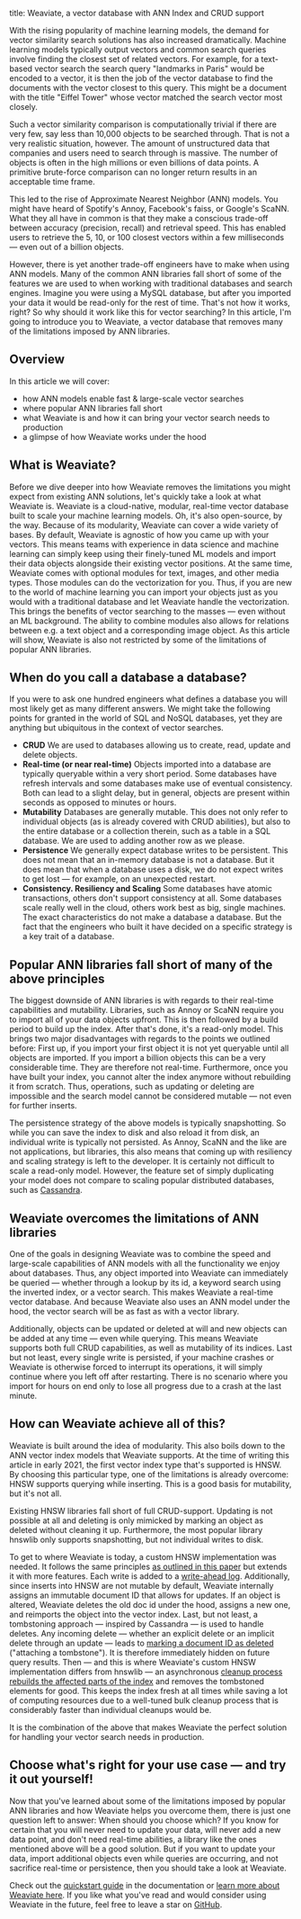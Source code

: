 
title: Weaviate, a vector database with ANN Index and CRUD support


With the rising popularity of machine learning models, the demand for vector similarity search solutions has also increased dramatically. Machine learning models typically output vectors and common search queries involve finding the closest set of related vectors. For example, for a text-based vector search the search query "landmarks in Paris" would be encoded to a vector, it is then the job of the vector database to find the documents with the vector closest to this query. This might be a document with the title "Eiffel Tower" whose vector matched the search vector most closely.

Such a vector similarity comparison is computationally trivial if there are very few, say less than 10,000 objects to be searched through. That is not a very realistic situation, however. The amount of unstructured data that companies and users need to search through is massive. The number of objects is often in the high millions or even billions of data points. A primitive brute-force comparison can no longer return results in an acceptable time frame.

This led to the rise of Approximate Nearest Neighbor (ANN) models. You might have heard of Spotify's Annoy, Facebook's faiss, or Google's ScaNN. What they all have in common is that they make a conscious trade-off between accuracy (precision, recall) and retrieval speed. This has enabled users to retrieve the 5, 10, or 100 closest vectors within a few milliseconds — even out of a billion objects.

However, there is yet another trade-off engineers have to make when using ANN models. Many of the common ANN libraries fall short of some of the features we are used to when working with traditional databases and search engines. Imagine you were using a MySQL database, but after you imported your data it would be read-only for the rest of time. That's not how it works, right? So why should it work like this for vector searching? In this article, I'm going to introduce you to Weaviate, a vector database that removes many of the limitations imposed by ANN libraries.

## Overview
In this article we will cover:

* how ANN models enable fast & large-scale vector searches
* where popular ANN libraries fall short
* what Weaviate is and how it can bring your vector search needs to production
* a glimpse of how Weaviate works under the hood

## What is Weaviate?
Before we dive deeper into how Weaviate removes the limitations you might expect from existing ANN solutions, let's quickly take a look at what Weaviate is. Weaviate is a cloud-native, modular, real-time vector database built to scale your machine learning models. Oh, it's also open-source, by the way. Because of its modularity, Weaviate can cover a wide variety of bases. By default, Weaviate is agnostic of how you came up with your vectors. This means teams with experience in data science and machine learning can simply keep using their finely-tuned ML models and import their data objects alongside their existing vector positions. At the same time, Weaviate comes with optional modules for text, images, and other media types. Those modules can do the vectorization for you. Thus, if you are new to the world of machine learning you can import your objects just as you would with a traditional database and let Weaviate handle the vectorization. This brings the benefits of vector searching to the masses — even without an ML background. The ability to combine modules also allows for relations between e.g. a text object and a corresponding image object. As this article will show, Weaviate is also not restricted by some of the limitations of popular ANN libraries.

## When do you call a database a database?
If you were to ask one hundred engineers what defines a database you will most likely get as many different answers. We might take the following points for granted in the world of SQL and NoSQL databases, yet they are anything but ubiquitous in the context of vector searches.

* **CRUD**
    We are used to databases allowing us to create, read, update and delete objects.
* **Real-time (or near real-time)**
    Objects imported into a database are typically queryable within a very short period. Some databases have refresh intervals and some databases make use of eventual consistency. Both can lead to a slight delay, but in general, objects are present within seconds as opposed to minutes or hours.
* **Mutability**
    Databases are generally mutable. This does not only refer to individual objects (as is already covered with CRUD abilities), but also to the entire database or a collection therein, such as a table in a SQL database. We are used to adding another row as we please.
* **Persistence**
    We generally expect database writes to be persistent. This does not mean that an in-memory database is not a database. But it does mean that when a database uses a disk, we do not expect writes to get lost — for example, on an unexpected restart.
* **Consistency. Resiliency and Scaling**
    Some databases have atomic transactions, others don't support consistency at all. Some databases scale really well in the cloud, others work best as big, single machines. The exact characteristics do not make a database a database. But the fact that the engineers who built it have decided on a specific strategy is a key trait of a database.

## Popular ANN libraries fall short of many of the above principles
The biggest downside of ANN libraries is with regards to their real-time capabilities and mutability. Libraries, such as Annoy or ScaNN require you to import all of your data objects upfront. This is then followed by a build period to build up the index. After that's done, it's a read-only model. This brings two major disadvantages with regards to the points we outlined before: First up, if you import your first object it is not yet queryable until all objects are imported. If you import a billion objects this can be a very considerable time. They are therefore not real-time. Furthermore, once you have built your index, you cannot alter the index anymore without rebuilding it from scratch. Thus, operations, such as updating or deleting are impossible and the search model cannot be considered mutable — not even for further inserts.

The persistence strategy of the above models is typically snapshotting. So while you can save the index to disk and also reload it from disk, an individual write is typically not persisted. As Annoy, ScaNN and the like are not applications, but libraries, this also means that coming up with resiliency and scaling strategy is left to the developer. It is certainly not difficult to scale a read-only model. However, the feature set of simply duplicating your model does not compare to scaling popular distributed databases, such as [Cassandra](https://db-engines.com/en/system/Cassandra).

## Weaviate overcomes the limitations of ANN libraries

One of the goals in designing Weaviate was to combine the speed and large-scale capabilities of ANN models with all the functionality we enjoy about databases. Thus, any object imported into Weaviate can immediately be queried — whether through a lookup by its id, a keyword search using the inverted index, or a vector search. This makes Weaviate a real-time vector database. And because Weaviate also uses an ANN model under the hood, the vector search will be as fast as with a vector library.

Additionally, objects can be updated or deleted at will and new objects can be added at any time — even while querying. This means Weaviate supports both full CRUD capabilities, as well as mutability of its indices. Last but not least, every single write is persisted, if your machine crashes or Weaviate is otherwise forced to interrupt its operations, it will simply continue where you left off after restarting. There is no scenario where you import for hours on end only to lose all progress due to a crash at the last minute.

## How can Weaviate achieve all of this?
Weaviate is built around the idea of modularity. This also boils down to the ANN vector index models that Weaviate supports. At the time of writing this article in early 2021, the first vector index type that's supported is HNSW. By choosing this particular type, one of the limitations is already overcome: HNSW supports querying while inserting. This is a good basis for mutability, but it's not all.

Existing HNSW libraries fall short of full CRUD-support. Updating is not possible at all and deleting is only mimicked by marking an object as deleted without cleaning it up. Furthermore, the most popular library hnswlib only supports snapshotting, but not individual writes to disk.

To get to where Weaviate is today, a custom HNSW implementation was needed. It follows the same principles [as outlined in this paper](https://arxiv.org/abs/1603.09320) but extends it with more features. Each write is added to a [write-ahead log](https://martinfowler.com/articles/patterns-of-distributed-systems/wal.html). Additionally, since inserts into HNSW are not mutable by default, Weaviate internally assigns an immutable document ID that allows for updates. If an object is altered, Weaviate deletes the old doc id under the hood, assigns a new one, and reimports the object into the vector index. Last, but not least, a tombstoning approach — inspired by Cassandra — is used to handle deletes. Any incoming delete — whether an explicit delete or an implicit delete through an update — leads to [marking a document ID as deleted](https://github.com/weaviate/weaviate/blob/b59527994a85d35664bec7eb5acc8fa628318a86/adapters/repos/db/vector/hnsw/delete.go#L23-L64) ("attaching a tombstone"). It is therefore immediately hidden on future query results. Then — and this is where Weaviate's custom HNSW implementation differs from hnswlib — an asynchronous [cleanup process rebuilds the affected parts of the index](https://github.com/weaviate/weaviate/blob/b59527994a85d35664bec7eb5acc8fa628318a86/adapters/repos/db/vector/hnsw/delete.go#L116-L167) and removes the tombstoned elements for good. This keeps the index fresh at all times while saving a lot of computing resources due to a well-tuned bulk cleanup process that is considerably faster than individual cleanups would be.

It is the combination of the above that makes Weaviate the perfect solution for handling your vector search needs in production.

## Choose what's right for your use case — and try it out yourself!
Now that you've learned about some of the limitations imposed by popular ANN libraries and how Weaviate helps you overcome them, there is just one question left to answer: When should you choose which? If you know for certain that you will never need to update your data, will never add a new data point, and don't need real-time abilities, a library like the ones mentioned above will be a good solution. But if you want to update your data, import additional objects even while queries are occurring, and not sacrifice real-time or persistence, then you should take a look at Weaviate.

Check out the [quickstart guide](/developers/weaviate/quickstart) in the documentation or [learn more about Weaviate here](/developers/weaviate). If you like what you've read and would consider using Weaviate in the future, feel free to leave a star on [GitHub](https://github.com/weaviate/weaviate).



<WhatNext />
